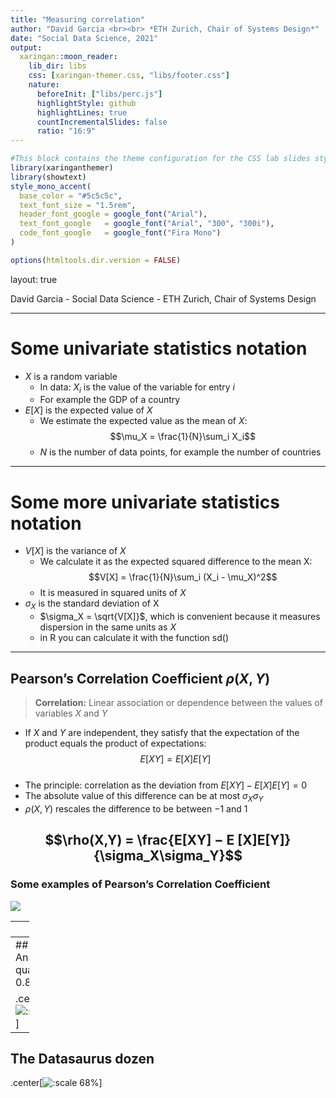 ```yaml
---
title: "Measuring correlation"
author: "David Garcia <br><br> *ETH Zurich, Chair of Systems Design*"
date: "Social Data Science, 2021"
output:
  xaringan::moon_reader:
    lib_dir: libs 
    css: [xaringan-themer.css, "libs/footer.css"]
    nature:
      beforeInit: ["libs/perc.js"]
      highlightStyle: github
      highlightLines: true
      countIncrementalSlides: false
      ratio: "16:9"
---
```



```r
#This block contains the theme configuration for the CSS lab slides style
library(xaringanthemer)
library(showtext)
style_mono_accent(
  base_color = "#5c5c5c",
  text_font_size = "1.5rem",
  header_font_google = google_font("Arial"),
  text_font_google   = google_font("Arial", "300", "300i"),
  code_font_google   = google_font("Fira Mono")
)
```

```r
options(htmltools.dir.version = FALSE)
```

layout: true

<div class="my-footer"><span>David Garcia - Social Data Science - ETH Zurich, Chair of Systems Design</span></div> 

---

# Some univariate statistics notation


- $X$ is a random variable
  - In data: $X_i$ is the value of the variable for entry $i$
  - For example the GDP of a country

- $E[X]$ is the expected value of $X$
  - We estimate the expected value as the mean of $X$: 
  $$\mu_X = \frac{1}{N}\sum_i X_i$$
  - $N$ is the number of data points, for example the number of countries

---

# Some more univariate statistics notation

- $V[X]$ is the variance of $X$
  - We calculate it as the expected squared difference to the mean X: 
  $$V[X] = \frac{1}{N}\sum_i (X_i - \mu_X)^2$$
  - It is measured in squared units of $X$

- $\sigma_X$ is the standard deviation of X
  -  $\sigma_X = \sqrt{V[X]}$, which is convenient because it measures dispersion in the same units as $X$
  - in R you can calculate it with the function sd()

---

## Pearson's Correlation Coefficient $\rho(X,Y)$

> **Correlation:** Linear association or dependence between the values of variables $X$ and $Y$
 
- If $X$ and $Y$ are independent, they satisfy that the expectation of the product equals the product of expectations:  
$$E[XY] = E[X]E[Y]$$  
- The principle: correlation as the deviation from $E[XY] − E [X]E[Y] = 0$  
- The absolute value of this difference can be at most $\sigma_X\sigma_Y$  
- $\rho(X,Y)$ rescales the difference to be between −1 and 1  

$$\rho(X,Y) = \frac{E[XY] − E [X]E[Y]}{\sigma_X\sigma_Y}$$
---

### Some examples of Pearson's Correlation Coefficient
![](pearson1.png)

---
![](pearson2.png)

Independent variables will have a correlation close to zero, but a correlation close to zero does not mean independence
---
## Anscombe's quartet  ( $\rho=0.816$ )

.center[![:scale 65%](https://upload.wikimedia.org/wikipedia/commons/thumb/e/ec/Anscombe%27s_quartet_3.svg/638px-Anscombe%27s_quartet_3.svg.png)]
---
## The Datasaurus dozen
.center[![:scale 68%](https://d2f99xq7vri1nk.cloudfront.net/AllDinosGrey_1.png)]
